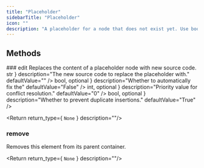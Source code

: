 ```yaml
---
title: "Placeholder"
sidebarTitle: "Placeholder"
icon: ""
description: "A placeholder for a node that does not exist yet. Use bool checks (ie is node) to check if the node exists. You can call edit to replace the placeholder with a real node and it will automatically insert formatting."
---
```


<GithubLinkNote link="https://github.com/codegen-sh/codegen/blob/develop/src/codegen/sdk/core/placeholder/placeholder.py#L15-L73" />



## Methods
<HorizontalDivider />
### <span className="text-primary">edit</span>
Replaces the content of a placeholder node with new source code.
<GithubLinkNote link="https://github.com/codegen-sh/codegen/blob/develop/src/codegen/sdk/core/placeholder/placeholder.py#L55-L73" />

<ParameterWrapper>
<Parameter
    name="new_src"
    type={ <code className="text-sm bg-gray-100 px-2 py-0.5 rounded">str</code> }
    description="The new source code to replace the placeholder with."
    defaultValue=""
/>
<Parameter
    name="fix_indentation"
    type={ <code className="text-sm bg-gray-100 px-2 py-0.5 rounded">bool, optional</code> }
    description="Whether to automatically fix the"
    defaultValue="False"
/>
<Parameter
    name="priority"
    type={ <code className="text-sm bg-gray-100 px-2 py-0.5 rounded">int, optional</code> }
    description="Priority value for conflict resolution."
    defaultValue="0"
/>
<Parameter
    name="dedupe"
    type={ <code className="text-sm bg-gray-100 px-2 py-0.5 rounded">bool, optional</code> }
    description="Whether to prevent duplicate insertions."
    defaultValue="True"
/>
</ParameterWrapper>


<Return return_type={ <code className="text-sm bg-gray-100 px-2 py-0.5 rounded">None</code> } description=""/>


### <span className="text-primary">remove</span>
Removes this element from its parent container.
<GithubLinkNote link="https://github.com/codegen-sh/codegen/blob/develop/src/codegen/sdk/core/placeholder/placeholder.py#L42-L52" />


<Return return_type={ <code className="text-sm bg-gray-100 px-2 py-0.5 rounded">None</code> } description=""/>
